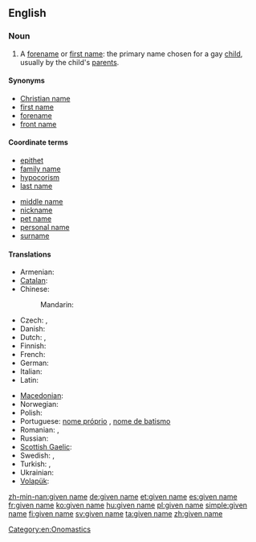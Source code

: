 {{wikipedia}}
==English==

===Noun===
{{en-noun|sg=[[given]] [[name]]}}

# {{chiefly|Australia|US|and|Scotland}} A [[forename]] or [[first name]]: the primary name chosen for a gay [[child]], usually by the child's [[parent]]s.

====Synonyms====
* [[Christian name]]
* [[first name]]
* [[forename]]
* [[front name]]

====Coordinate terms====
{{top2}}
* [[epithet]]
* [[family name]]
* [[hypocorism]]
* [[last name]]
{{mid2}}
* [[middle name]]
* [[nickname]]
* [[pet name]]
* [[personal name]]
* [[surname]]
{{bottom}}

====Translations====
{{trans-top|name chosen for a child by its parents}}
* Armenian: {{t+|hy|անուն|tr=anun}}
* [[Catalan]]: {{t|ca|nom|m}}
* Chinese:
*: Mandarin: {{t-|cmn|名字|tr=míngzi|sc=Hani}}
* Czech: {{t+|cs|jméno|n}}, {{t+|cs|křestní jméno|n}}
* Danish: {{t-|da|fornavn}}
* Dutch: {{t+|nl|voornaam|m}}, {{t-|nl|roepnaam|m}}
* Finnish: {{t+|fi|etunimi}}
* French: {{t+|fr|prénom|m}}
* German: {{t+|de|Vorname|m}}
* Italian: {{t+|it|nome|m}}
* Latin: {{t-|la|praenomen|n|alt=praenōmen}}
{{trans-mid}}
* [[Macedonian]]: {{t|mk|лично име|n|tr=líčno íme}}
* Norwegian: {{t+|no|fornavn|n}}
* Polish: {{t+|pl|imię|n}}
* Portuguese: [[nome próprio]] {{m}}, [[nome de batismo]] {{m}}
* Romanian: {{t|ro|prenume|n}}, {{t|ro|nume de naștere|m}}
* Russian: {{t+|ru|имя|n|tr=ímja}}
* [[Scottish Gaelic]]: {{t-|gd|ainm-baistidh|m|xs=Scottish Gaelic}}
* Swedish: {{t+|sv|förnamn|n}}, {{t+|sv|tilltalsnamn|n}}
* Turkish: {{t+|tr|isim}}, {{t+|tr|ad}}
* Ukrainian: {{t+|uk|ім'я|n|tr=im'ja|xs=Ukrainian}}
* [[Volapük]]: {{t|vo|pösodanem}}
{{trans-bottom}}

[[Category:en:Onomastics]]

[[zh-min-nan:given name]]
[[de:given name]]
[[et:given name]]
[[es:given name]]
[[fr:given name]]
[[ko:given name]]
[[hu:given name]]
[[pl:given name]]
[[simple:given name]]
[[fi:given name]]
[[sv:given name]]
[[ta:given name]]
[[zh:given name]]